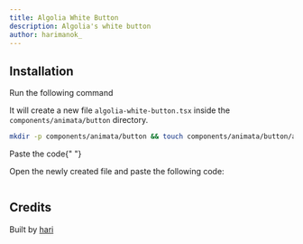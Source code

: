 ```yaml
---
title: Algolia White Button
description: Algolia's white button
author: harimanok_
---
```


<ComponentPreview name="button-algolia-white-button--docs" />

## Installation

<Steps>

<Step>Run the following command</Step>

It will create a new file `algolia-white-button.tsx` inside the `components/animata/button` directory.

```bash
mkdir -p components/animata/button && touch components/animata/button/algolia-white-button.tsx
```

<Step>Paste the code</Step>{" "}

Open the newly created file and paste the following code:

```jsx file=<rootDir>/animata/button/algolia-white-button.tsx

```

</Steps>

## Credits

Built by [hari](https://github.com/hari)
